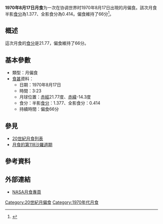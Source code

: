 {{Notability|time=2022-05-10T08:31:50+00:00}}
{{Infobox lunar eclipse
| date        = 1970年8月17日
| time        = 3:23
| nature     = 月偏食
| saros       = 118
| gamma           = -0.805
| magnitude      = 半影食分：1.377<br/>全影食分：0.414
| par_duration   = 66分
| tot_duration    = 
| chart               = Lunar eclipse chart close-1970Aug17.png
}}
'''1970年8月17日月食'''为一次在协调世界时1970年8月17日出現的月偏食。該次月食半影[[食分|食分]]為1.377、全影食分為0.414。偏食維持了66分<ref name="nasa_catalog_list">{{cite web|url=http://eclipse.gsfc.nasa.gov/LEcat/LE1901-2000.html|title=Lunar Eclipses: 1901 to 2000|language=en|publisher=[[NASA|NASA]]|archiveurl=https://web.archive.org/web/20080331031357/http://eclipse.gsfc.nasa.gov/LEcat/LE1901-2000.html|archivedate=2008-03-31|deadurl=yes|accessdate=2016-09-10}}</ref>。

== 概述 ==
這次月食的[[食分|食分]]是21.77，偏食維持了66分。

== 基本參數 ==
{{NoteUTC}}
* 類型：月偏食
*[[食甚|食甚]]資料：
** 日期：1970年8月17日
** 時間：3:23
** 月球位置：[[赤經|赤經]]21.77度、[[赤緯|赤緯]]-14.3度
** 食分：半影[[食分|食分]]：1.377、全影食分：0.414
** 持續時間：偏食66分

== 參見 ==
{{portal box|天文學}}
* [[20世紀月食列表|20世紀月食列表]]
* [[月食的第118沙羅週期|月食的第118沙羅週期]]

== 參考資料 ==
{{reflist}}

== 外部連結 ==
* [http://eclipse.gsfc.nasa.gov/lunar.html NASA月食專頁]{{Wayback|url=http://eclipse.gsfc.nasa.gov/lunar.html |date=20181231235927 }}{{en icon}}
{{Lunar-eclipse-stub}}
{{月食}}

[[Category:20世紀月偏食|Category:20世紀月偏食]]
[[Category:1970年代月食|Category:1970年代月食]]